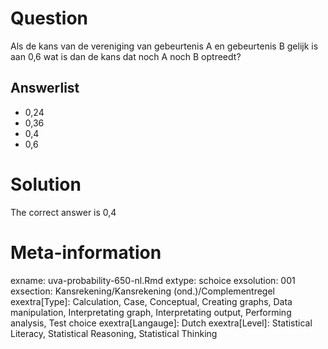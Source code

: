 Question
========

Als de kans van de vereniging van gebeurtenis A en gebeurtenis B gelijk is aan 0,6 wat is dan de kans dat noch A noch B optreedt? 

Answerlist
----------
* 0,24
* 0,36
* 0,4
* 0,6

Solution
========

The correct answer is  0,4 

Meta-information
================
exname: uva-probability-650-nl.Rmd 
extype: schoice 
exsolution: 001 
exsection: Kansrekening/Kansrekening (ond.)/Complementregel
exextra[Type]: Calculation, Case, Conceptual, Creating graphs, Data manipulation, Interpretating graph, Interpretating output, Performing analysis, Test choice 
exextra[Langauge]: Dutch 
exextra[Level]: Statistical Literacy, Statistical Reasoning, Statistical Thinking 

